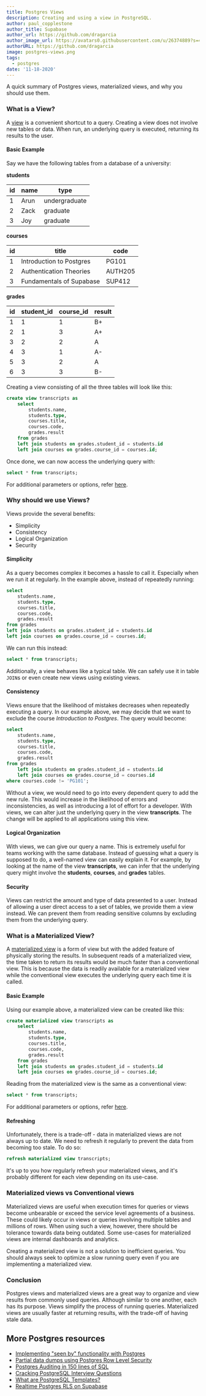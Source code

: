 ```yaml
---
title: Postgres Views
description: Creating and using a view in PostgreSQL.
author: paul_copplestone
author_title: Supabase
author_url: https://github.com/dragarcia
author_image_url: https://avatars0.githubusercontent.com/u/26374889?s=400&u=f5e35e9b47a50fa2b4d8c4bb96babd921071bcf1&v=4
authorURL: https://github.com/dragarcia
image: postgres-views.png
tags:
  - postgres
date: '11-18-2020'
---
```


A quick summary of Postgres views, materialized views, and why you should use them.

<!--truncate-->

### What is a View?

A [view](https://www.postgresql.org/docs/12/sql-createview.html) is a convenient shortcut to a query. Creating a view does not involve new tables or data. When run, an underlying query is executed, returning its results to the user.

#### Basic Example

Say we have the following tables from a database of a university:

**students**

| id  | name | type          |
| --- | ---- | ------------- |
| 1   | Arun | undergraduate |
| 2   | Zack | graduate      |
| 3   | Joy  | graduate      |

**courses**

| id  | title                    | code    |
| --- | ------------------------ | ------- |
| 1   | Introduction to Postgres | PG101   |
| 2   | Authentication Theories  | AUTH205 |
| 3   | Fundamentals of Supabase | SUP412  |

**grades**

| id  | student_id | course_id | result |
| --- | ---------- | --------- | ------ |
| 1   | 1          | 1         | B+     |
| 2   | 1          | 3         | A+     |
| 3   | 2          | 2         | A      |
| 4   | 3          | 1         | A-     |
| 5   | 3          | 2         | A      |
| 6   | 3          | 3         | B-     |

Creating a view consisting of all the three tables will look like this:

```sql
create view transcripts as
    select
        students.name,
        students.type,
        courses.title,
        courses.code,
        grades.result
    from grades
    left join students on grades.student_id = students.id
    left join courses on grades.course_id = courses.id;
```

Once done, we can now access the underlying query with:

```sql
select * from transcripts;
```

For additional parameters or options, refer [here](https://www.postgresql.org/docs/12/sql-createview.html#:~:text=parameters).

### Why should we use Views?

Views provide the several benefits:

- Simplicity
- Consistency
- Logical Organization
- Security

#### Simplicity

As a query becomes complex it becomes a hassle to call it. Especially when we run it at regularly. In the example above, instead of repeatedly running:

```sql
select
    students.name,
    students.type,
    courses.title,
    courses.code,
    grades.result
from grades
left join students on grades.student_id = students.id
left join courses on grades.course_id = courses.id;
```

We can run this instead:

```sql
select * from transcripts;
```

Additionally, a view behaves like a typical table. We can safely use it in table `JOIN`s or even create new views using existing views.

#### Consistency

Views ensure that the likelihood of mistakes decreases when repeatedly executing a query. In our example above, we may decide that we want to exclude the course _Introduction to Postgres_. The query would become:

```sql
select
    students.name,
    students.type,
    courses.title,
    courses.code,
    grades.result
from grades
    left join students on grades.student_id = students.id
    left join courses on grades.course_id = courses.id
where courses.code != 'PG101';
```

Without a view, we would need to go into every dependent query to add the new rule. This would increase in the likelihood of errors and inconsistencies, as well as introducing a lot of effort for a developer. With views, we can alter just the underlying query in the view **transcripts**. The change will be applied to all applications using this view.

#### Logical Organization

With views, we can give our query a name. This is extremely useful for teams working with the same database. Instead of guessing what a query is supposed to do, a well-named view can easily explain it. For example, by looking at the name of the view **transcripts**, we can infer that the underlying query might involve the **students**, **courses**, and **grades** tables.

#### Security

Views can restrict the amount and type of data presented to a user. Instead of allowing a user direct access to a set of tables, we provide them a view instead. We can prevent them from reading sensitive columns by excluding them from the underlying query.

### What is a Materialized View?

A [materialized view](https://www.postgresql.org/docs/12/rules-materializedviews.html) is a form of view but with the added feature of physically storing the results. In subsequent reads of a materialized view, the time taken to return its results would be much faster than a conventional view. This is because the data is readily available for a materialized view while the conventional view executes the underlying query each time it is called.

#### Basic Example

Using our example above, a materialized view can be created like this:

```sql
create materialized view transcripts as
    select
        students.name,
        students.type,
        courses.title,
        courses.code,
        grades.result
    from grades
    left join students on grades.student_id = students.id
    left join courses on grades.course_id = courses.id;
```

Reading from the materialized view is the same as a conventional view:

```sql
select * from transcripts;
```

For additional parameters or options, refer [here](https://www.postgresql.org/docs/12/sql-creatematerializedview.html#:~:text=parameters).

#### Refreshing

Unfortunately, there is a trade-off - data in materialized views are not always up to date. We need to refresh it regularly to prevent the data from becoming too stale. To do so:

```sql
refresh materialized view transcripts;
```

It's up to you how regularly refresh your materialized views, and it's probably different for each view depending on its use-case.

### Materialized views vs Conventional views

Materialized views are useful when execution times for queries or views become unbearable or exceed the service level agreements of a business. These could likely occur in views or queries involving multiple tables and millions of rows. When using such a view, however, there should be tolerance towards data being outdated. Some use-cases for materialized views are internal dashboards and analytics.

Creating a materialized view is not a solution to inefficient queries. You should always seek to optimize a slow running query even if you are implementing a materialized view.

### Conclusion

Postgres views and materialized views are a great way to organize and view results from commonly used queries. Although similar to one another, each has its purpose. Views simplify the process of running queries. Materialized views are usually faster at returning results, with the trade-off of having stale data.

## More Postgres resources

- [Implementing "seen by" functionality with Postgres](https://supabase.com/blog/2022/07/18/seen-by-in-postgresql)
- [Partial data dumps using Postgres Row Level Security](https://supabase.com/blog/2022/06/28/partial-postgresql-data-dumps-with-rls)
- [Postgres Auditing in 150 lines of SQL](https://supabase.com/blog/2022/03/08/audit)
- [Cracking PostgreSQL Interview Questions](https://supabase.com/blog/2021/02/27/cracking-postgres-interview)
- [What are PostgreSQL Templates?](https://supabase.com/blog/2020/07/09/postgresql-templates)
- [Realtime Postgres RLS on Supabase](https://supabase.com/blog/2021/12/01/realtime-row-level-security-in-postgresql)
